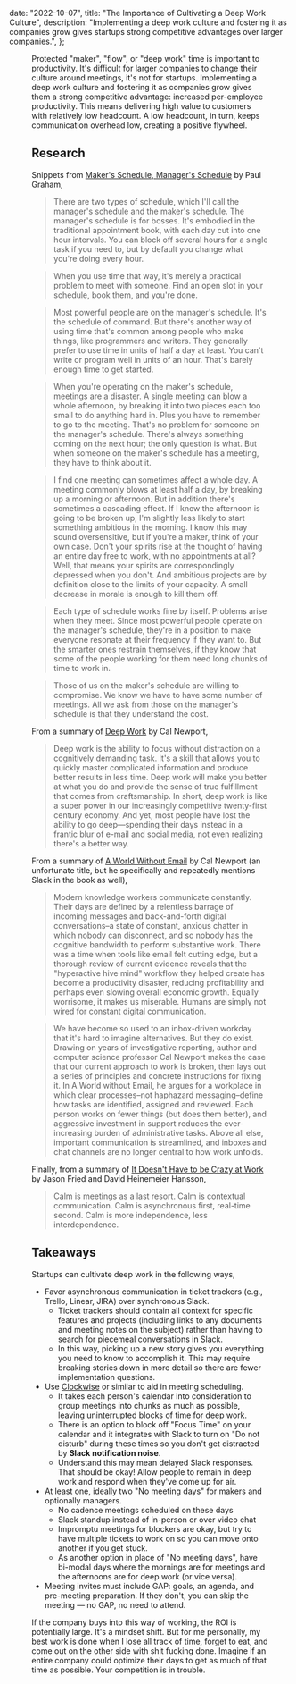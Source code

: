 
  date: "2022-10-07",
  title: "The Importance of Cultivating a Deep Work Culture",
  description:
    "Implementing a deep work culture and fostering it as companies grow gives startups strong competitive advantages over larger companies.",
};


<Figure alt="Person working." src={deepWork} />

Protected "maker", "flow", or "deep work" time is important to productivity. It's difficult for larger companies to change their culture around meetings, it's not for startups. Implementing a deep work culture and fostering it as companies grow gives them a strong competitive advantage: increased per-employee productivity. This means delivering high value to customers with relatively low headcount. A low headcount, in turn, keeps communication overhead low, creating a positive flywheel.

## Research

Snippets from [Maker's Schedule, Manager's Schedule](http://www.paulgraham.com/makersschedule.html) by Paul Graham,

> There are two types of schedule, which I'll call the manager's schedule and the maker's schedule. The manager's schedule is for bosses. It's embodied in the traditional appointment book, with each day cut into one hour intervals. You can block off several hours for a single task if you need to, but by default you change what you're doing every hour.

> When you use time that way, it's merely a practical problem to meet with someone. Find an open slot in your schedule, book them, and you're done.

> Most powerful people are on the manager's schedule. It's the schedule of command. But there's another way of using time that's common among people who make things, like programmers and writers. They generally prefer to use time in units of half a day at least. You can't write or program well in units of an hour. That's barely enough time to get started.

> When you're operating on the maker's schedule, meetings are a disaster. A single meeting can blow a whole afternoon, by breaking it into two pieces each too small to do anything hard in. Plus you have to remember to go to the meeting. That's no problem for someone on the manager's schedule. There's always something coming on the next hour; the only question is what. But when someone on the maker's schedule has a meeting, they have to think about it.

> I find one meeting can sometimes affect a whole day. A meeting commonly blows at least half a day, by breaking up a morning or afternoon. But in addition there's sometimes a cascading effect. If I know the afternoon is going to be broken up, I'm slightly less likely to start something ambitious in the morning. I know this may sound oversensitive, but if you're a maker, think of your own case. Don't your spirits rise at the thought of having an entire day free to work, with no appointments at all? Well, that means your spirits are correspondingly depressed when you don't. And ambitious projects are by definition close to the limits of your capacity. A small decrease in morale is enough to kill them off.

> Each type of schedule works fine by itself. Problems arise when they meet. Since most powerful people operate on the manager's schedule, they're in a position to make everyone resonate at their frequency if they want to. But the smarter ones restrain themselves, if they know that some of the people working for them need long
> chunks of time to work in.

> Those of us on the maker's schedule are willing to compromise. We know we have to have some number of meetings. All we ask from those on the manager's schedule is that they understand the cost.

From a summary of [Deep Work](https://www.calnewport.com/books/deep-work/) by Cal Newport,

> Deep work is the ability to focus without distraction on a cognitively demanding task. It's a skill that allows you to quickly master complicated information and produce better results in less time. Deep work will make you better at what you do and provide the sense of true fulfillment that comes from craftsmanship. In short, deep work is like a super power in our increasingly competitive twenty-first century economy. And yet, most people have lost the ability to go deep—spending their days instead in a frantic blur of e-mail and social media, not even realizing there's a better way.

From a summary of [A World Without Email](https://www.calnewport.com/books/a-world-without-email/) by Cal Newport (an unfortunate title, but he specifically and repeatedly mentions Slack in the book as well),

> Modern knowledge workers communicate constantly. Their days are defined by a relentless barrage of incoming messages and back-and-forth digital conversations–a state of constant, anxious chatter in which nobody can disconnect, and so nobody has the cognitive bandwidth to perform substantive work. There was a time when tools like email felt cutting edge, but a thorough review of current evidence reveals that the "hyperactive hive mind" workflow they helped create has become a productivity disaster, reducing profitability and perhaps even slowing overall economic growth. Equally worrisome, it makes us miserable. Humans are simply not wired for constant digital communication.

> We have become so used to an inbox-driven workday that it's hard to imagine alternatives. But they do exist. Drawing on years of investigative reporting, author and computer science professor Cal Newport makes the case that our current approach to work is broken, then lays out a series of principles and concrete instructions for fixing it. In A World without Email, he argues for a workplace in which clear processes–not haphazard messaging–define how tasks are identified, assigned and reviewed. Each person works on fewer things (but does them better), and aggressive investment in support reduces the ever-increasing burden of administrative tasks. Above all else, important communication is streamlined, and inboxes and chat channels are no longer central to how work unfolds.

Finally, from a summary of [It Doesn't Have to be Crazy at Work](https://37signals.com/books/#calm) by Jason Fried and David Heinemeier Hansson,

> Calm is meetings as a last resort.
> Calm is contextual communication.
> Calm is asynchronous first, real-time second.
> Calm is more independence, less interdependence.

## Takeaways

Startups can cultivate deep work in the following ways,

- Favor asynchronous communication in ticket trackers (e.g., Trello, Linear, JIRA) over synchronous Slack.
  - Ticket trackers should contain all context for specific features and projects (including links to any documents and meeting notes on the subject) rather than having to search for piecemeal conversations in Slack.
  - In this way, picking up a new story gives you everything you need to know to accomplish it. This may require breaking stories down in more detail so there are fewer implementation questions.
- Use [Clockwise](https://www.getclockwise.com/) or similar to aid in meeting scheduling.
  - It takes each person's calendar into consideration to group meetings into chunks as much as possible, leaving uninterrupted blocks of time for deep work.
  - There is an option to block off "Focus Time" on your calendar and it integrates with Slack to turn on "Do not disturb" during these times so you don't get distracted by **Slack notification noise**.
  - Understand this may mean delayed Slack responses. That should be okay! Allow people to remain in deep work and respond when they've come up for air.
- At least one, ideally two "No meeting days" for makers and optionally managers.
  - No cadence meetings scheduled on these days
  - Slack standup instead of in-person or over video chat
  - Impromptu meetings for blockers are okay, but try to have multiple tickets to work on so you can move onto another if you get stuck.
  - As another option in place of "No meeting days", have bi-modal days where the mornings are for meetings and the afternoons are for deep work (or vice versa).
- Meeting invites must include GAP: goals, an agenda, and pre-meeting preparation. If they don't, you can skip the meeting — no GAP, no need to attend.

If the company buys into this way of working, the ROI is potentially large. It's a mindset shift. But for me personally, my best work is done when I lose all track of time, forget to eat, and come out on the other side with shit fucking done. Imagine if an entire company could optimize their days to get as much of that time as possible. Your competition is in trouble.
